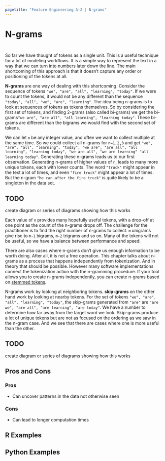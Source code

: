 ```yaml
---
pagetitle: "Feature Engineering A-Z | N-grams"
---
```


# N-grams {#sec-text-ngrams}

::: {style="visibility: hidden; height: 0px;"}
## N-grams
:::

So far we have thought of tokens as a single unit.
This is a useful technique for a lot of modeling workflows.
It is a simple way to represent the text in a way that we can turn into numbers later down the line.
The main shortcoming of this approach is that it doesn't capture any order or positioning of the tokens at all.

**N-grams** are one way of dealing with this shortcoming.
Consider the sequence of tokens `"we", "are", "all", "learning", "today"`.
If we were to count the tokens, it would not be any different than the sequence `"today", "all", "we", "are", "learning"`.
The idea being n-grams is to look at sequences of tokens as tokens themselves.
So by considering the first set of tokens, and finding 2-grams (also called bi-grams) we get the bi-grams`"we are", "are all", "all learning", "learning today"`.
These bi-grams are different than the bigrams we would find with the second set of tokens.

We can let `n` be any integer value, and often we want to collect multiple at the same time.
So we could collect all n-grams for `n=1,2,3` and get `"we", "are", "all", "learning", "today", "we are", "are all", "all learning", "learning today", "we are all", "we are learning" "all learning today"`.
Generating these n-grams leads us to our first observation.
Generating n-grams of higher values of `n`, leads to many more unique tokens, each with lower counts.
The word `"truck"` might appear in the text a lot of times, and even `"fire truck"` might appear a lot of times.
But the n-gram `"he ran after the fire truck"` is quite likely to be a singleton in the data set.

::: callout-caution
# TODO

create diagram or series of diagrams showing how this works
:::

Each value of `n` provides many hopefully useful tokens, with a drop-off at one point as the count of the n-grams drops off.
The challenge for the practitioner is to find the right number of n-grams to collect.
`m` unigrams give rise to `m-1` bigrams, `m-2` trigrams and so on.
Many of the tokens will not be useful, so we have a balance between performance and speed.

There are also cases where n-grams don't give us enough information to be worth doing.
After all, it is not a free operation.
This chapter talks about n-grams as a process that happens independently from tokenization.
And in theory that should be possible.
However many software implementations connect the tokenization action with the n-gramming procedure.
If your tool allows you to create n-grams independently, you can create n-grams based on [stemmed tokens](text-stemming).

N-grams work by looking at neighboring tokens.
**skip-grams** on the other hand work by looking at nearby tokens.
For the set of tokens `"we", "are", "all", "learning", "today"`, the skip-grams generated from `"are"` are `"are we", "are all", "are learning", "are today"`.
We have a number to determine how far away from the target word we look.
Skip-grams produce a lot of unique tokens but are not as focused on the ordering as we saw in the n-gram case.
And we see that there are cases where one is more useful than the other.

::: callout-caution
# TODO

create diagram or series of diagrams showing how this works
:::

## Pros and Cons

### Pros

-   Can uncover patterns in the data not otherwise seen

### Cons

-   Can lead to longer computation times

## R Examples

## Python Examples
